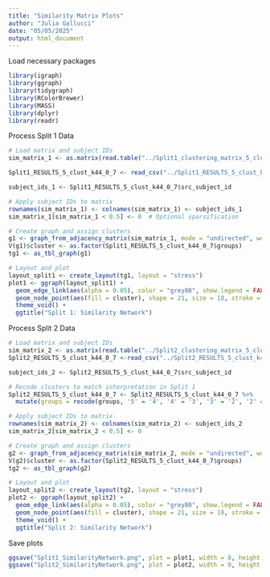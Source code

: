 ```yaml
---
title: "Similarity Matrix Plots"
author: "Julia Gallucci"
date: "05/05/2025"
output: html_document
---
```

Load necessary packages
```r
library(igraph)
library(ggraph)
library(tidygraph)
library(RColorBrewer)
library(MASS)
library(dplyr)
library(readr)
```

Process Split 1 Data
```r
# Load matrix and subject IDs
sim_matrix_1 <- as.matrix(read.table("../Split1_clustering_matrix_5_clust_k44_0.7_1000perms", header = FALSE))

Split1_RESULTS_5_clust_k44_0_7 <- read_csv("../Split1_RESULTS_5_clust_k44_0.7.csv")

subject_ids_1 <- Split1_RESULTS_5_clust_k44_0_7$src_subject_id

# Apply subject IDs to matrix
rownames(sim_matrix_1) <- colnames(sim_matrix_1) <- subject_ids_1
sim_matrix_1[sim_matrix_1 < 0.5] <- 0  # Optional sparsification

# Create graph and assign clusters
g1 <- graph_from_adjacency_matrix(sim_matrix_1, mode = "undirected", weighted = TRUE, diag = FALSE)
V(g1)$cluster <- as.factor(Split1_RESULTS_5_clust_k44_0_7$groups)
tg1 <- as_tbl_graph(g1)

# Layout and plot
layout_split1 <- create_layout(tg1, layout = "stress")
plot1 <- ggraph(layout_split1) +
  geom_edge_link(aes(alpha = 0.05), color = "grey80", show.legend = FALSE) +
  geom_node_point(aes(fill = cluster), shape = 21, size = 10, stroke = 0.5, colour = "black") +
  theme_void() +
  ggtitle("Split 1: Similarity Network")
```

Process Split 2 Data
```r
# Load matrix and subject IDs
sim_matrix_2 <- as.matrix(read.table("../Split2_clustering_matrix_5_clust_k44_0.7_1000perms", header = FALSE))
Split2_RESULTS_5_clust_k44_0_7 <-read_csv("../Split2_RESULTS_5_clust_k44_0.7.csv")

subject_ids_2 <- Split2_RESULTS_5_clust_k44_0_7$src_subject_id

# Recode clusters to match interpretation in Split 1
Split2_RESULTS_5_clust_k44_0_7 <- Split2_RESULTS_5_clust_k44_0_7 %>%
  mutate(groups = recode(groups, '5' = '4', '4' = '3', '3' = '2', '2' = '1', '1' = '5'))

# Apply subject IDs to matrix
rownames(sim_matrix_2) <- colnames(sim_matrix_2) <- subject_ids_2
sim_matrix_2[sim_matrix_2 < 0.5] <- 0

# Create graph and assign clusters
g2 <- graph_from_adjacency_matrix(sim_matrix_2, mode = "undirected", weighted = TRUE, diag = FALSE)
V(g2)$cluster <- as.factor(Split2_RESULTS_5_clust_k44_0_7$groups)
tg2 <- as_tbl_graph(g2)

# Layout and plot
layout_split2 <- create_layout(tg2, layout = "stress")
plot2 <- ggraph(layout_split2) +
  geom_edge_link(aes(alpha = 0.05), color = "grey80", show.legend = FALSE) +
  geom_node_point(aes(fill = cluster), shape = 21, size = 10, stroke = 0.5, colour = "black") +
  theme_void() +
  ggtitle("Split 2: Similarity Network")
```
Save plots
```r
ggsave("Split1_SimilarityNetwork.png", plot = plot1, width = 8, height = 8, dpi = 300)
ggsave("Split2_SimilarityNetwork.png", plot = plot2, width = 8, height = 8, dpi = 300)
```